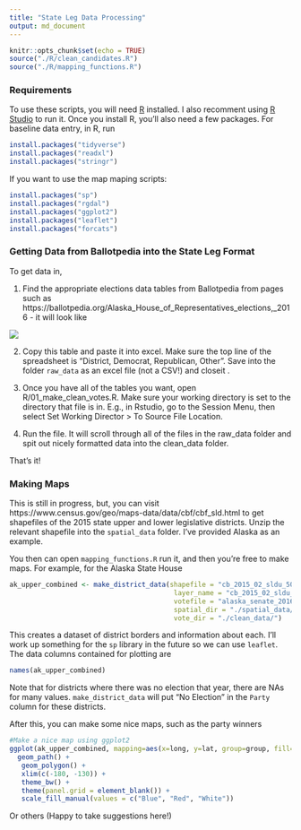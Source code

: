 ```yaml
---
title: "State Leg Data Processing"
output: md_document
---
```


```r
knitr::opts_chunk$set(echo = TRUE)
source("./R/clean_candidates.R")
source("./R/mapping_functions.R")
```

### Requirements
To use these scripts, you will need [R](http://r-project.org) installed. I also recomment using [R Studio](http://rstudio.org) to run it. Once you install R, you'll also need a few packages. For baseline data entry, in R, run

```r
install.packages("tidyverse")
install.packages("readxl")
install.packages("stringr")
```

If you want to use the map maping scripts:

```r
install.packages("sp")
install.packages("rgdal")
install.packages("ggplot2")
install.packages("leaflet")
install.packages("forcats")
```

### Getting Data from Ballotpedia into the State Leg Format

To get data in, 

1) Find the appropriate elections data tables from Ballotpedia from pages such as https://ballotpedia.org/Alaska_House_of_Representatives_elections,_2016 - it will look like

![](./ak_house_2016.jpg)

2) Copy this table and paste it into excel. Make sure the top line of the spreadsheet is "District, Democrat, Republican, Other". Save into the folder `raw_data` as an excel file (not a CSV!) and closeit .  
  
3) Once you have all of the tables you want, open R/01_make_clean_votes.R. Make sure your working directory is set to the directory that file is in. E.g., in Rstudio, go to the Session Menu, then select Set Working Director > To Source File Location.  
  
4) Run the file. It will scroll through all of the files in the raw_data folder and spit out nicely formatted data into the clean_data folder.  
  
That's it!

### Making Maps

This is still in progress, but, you can visit https://www.census.gov/geo/maps-data/data/cbf/cbf_sld.html to get shapefiles of the 2015 state upper and lower legislative districts. Unzip the relevant shapefile into the `spatial_data` folder. I've provided Alaska as an example.  
  
You then can open `mapping_functions.R` run it, and then you're free to make maps.  For example, for the Alaska State House

```r

ak_upper_combined <- make_district_data(shapefile = "cb_2015_02_sldu_500k",
                                         layer_name = "cb_2015_02_sldu_500k",
                                         votefile = "alaska_senate_2016.csv",
                                         spatial_dir = "./spatial_data/",
                                         vote_dir = "./clean_data/")
```

This creates a dataset of district borders and information about each. I'll work up something for the `sp` library in the future so we can use `leaflet`.  The data columns contained for plotting are

```r
names(ak_upper_combined)
```

Note that for districts where there was no election that year, there are NAs for many values. `make_district_data` will put "No Election" in the `Party` column for these districts.

After this, you can make some nice maps, such as the party winners

```r
#Make a nice map using ggplot2
ggplot(ak_upper_combined, mapping=aes(x=long, y=lat, group=group, fill=Party)) +
  geom_path() +
   geom_polygon() +
   xlim(c(-180, -130)) +
   theme_bw() +
   theme(panel.grid = element_blank()) +
   scale_fill_manual(values = c("Blue", "Red", "White"))
```

Or others (Happy to take suggestions here!)
